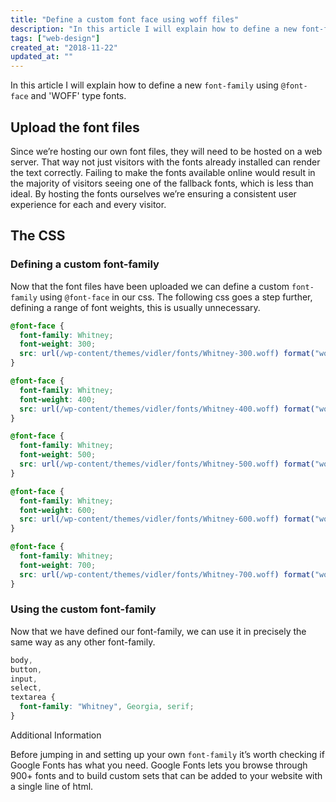 ```yaml
---
title: "Define a custom font face using woff files"
description: "In this article I will explain how to define a new font-family using @font-face and WOFF type fonts."
tags: ["web-design"]
created_at: "2018-11-22"
updated_at: ""
---
```


In this article I will explain how to define a new `font-family` using `@font-face` and 'WOFF' type fonts.

## Upload the font files

Since we’re hosting our own font files, they will need to be hosted on a web server. That way not just visitors with the fonts already installed can render the text correctly. Failing to make the fonts available online would result in the majority of visitors seeing one of the fallback fonts, which is less than ideal. By hosting the fonts ourselves we’re ensuring a consistent user experience for each and every visitor.

## The CSS

### Defining a custom font-family

Now that the font files have been uploaded we can define a custom `font-family` using `@font-face` in our css. The following css goes a step further, defining a range of font weights, this is usually unnecessary.

```css
@font-face {
  font-family: Whitney;
  font-weight: 300;
  src: url(/wp-content/themes/vidler/fonts/Whitney-300.woff) format("woff");
}

@font-face {
  font-family: Whitney;
  font-weight: 400;
  src: url(/wp-content/themes/vidler/fonts/Whitney-400.woff) format("woff");
}

@font-face {
  font-family: Whitney;
  font-weight: 500;
  src: url(/wp-content/themes/vidler/fonts/Whitney-500.woff) format("woff");
}

@font-face {
  font-family: Whitney;
  font-weight: 600;
  src: url(/wp-content/themes/vidler/fonts/Whitney-600.woff) format("woff");
}

@font-face {
  font-family: Whitney;
  font-weight: 700;
  src: url(/wp-content/themes/vidler/fonts/Whitney-700.woff) format("woff");
}
```

### Using the custom font-family

Now that we have defined our font-family, we can use it in precisely the same way as any other font-family.

```css
body,
button,
input,
select,
textarea {
  font-family: "Whitney", Georgia, serif;
}
```

Additional Information

Before jumping in and setting up your own `font-family` it’s worth checking if Google Fonts has what you need. Google Fonts lets you browse through 900+ fonts and to build custom sets that can be added to your website with a single line of html.
